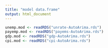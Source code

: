 ```yaml
---
title: "model data.frame"
output: html_document
---
```


```r
unemp.mod <- readRDS("unrate-AutoArima.rds")
payemp.mod <- readRDS("payems-AutoArima.rds")
gdp.mod <- readRDS("gdp-AutoArima.rds")
cpi.mod <- readRDS("cpi-AutoArima.rds")
```



